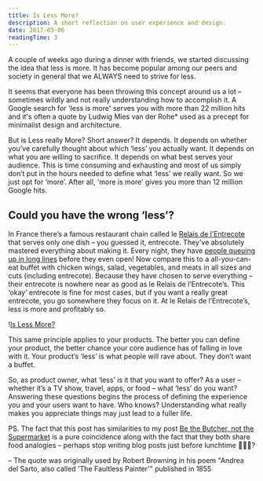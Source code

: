 ```yaml
---
title: Is Less More?
description: A short reflection on user experience and design.
date: 2017-03-06
readingTime: 3
---
```


A couple of weeks ago during a dinner with friends, we started discussing the idea that less is more. It has become popular among our peers and society in general that we ALWAYS need to strive for less.

It seems that everyone has been throwing this concept around us a lot &#8211; sometimes wildly and not really understanding how to accomplish it. A Google search for 'less is more' serves you with more than 22 million hits and it's often a quote by Ludwig Mies van der Rohe* used as a precept for minimalist design and architecture.

But is Less really More? Short answer? It depends. It depends on whether you’ve carefully thought about which ‘less’ you actually want. It depends on what you are willing to sacrifice. It depends on what best serves your audience. This is time consuming and exhausting and most of us simply don’t put in the hours needed to define what ‘less’ we really want. So we just opt for ‘more’. After all, ‘more is more’ gives you more than 12 million Google hits.

## Could you have the wrong ‘less’?

In France there’s a famous restaurant chain called le <a href="https://relaisennr.cluster011.ovh.net/?lang=en" target="_blank">Relais de l’Entrecote</a> that serves only one dish &#8211; you guessed it, entrecote. They’ve absolutely mastered everything about making it. Every night, they have <a href="http://www.sugarednspiced.com/paris-le-relais-de-lentrecote/" target="_blank">people queuing up in long lines</a> before they even open! Now compare this to a all-you-can-eat buffet with chicken wings, salad, vegetables, and meats in all sizes and cuts (including entrecote). Because they have chosen to serve everything &#8211; their entrecote is nowhere near as good as le Relais de l’Entrecote’s. This ‘okay’ entrecote is fine for most cases, but if you want a really great entrecote, you go somewhere they focus on it. At le Relais de l’Entrecote’s, less is more and profitably so.

!<a href="/images/articles/islessmore.png">Is Less More?</a>

This same principle applies to your products. The better you can define your product, the better chance your core audience has of falling in love with it. Your product’s ‘less’ is what people will rave about. They don’t want a buffet.

So, as product owner, what ‘less’ is it that you want to offer? As a user &#8211; whether it’s a TV show, travel, apps, or food &#8211; what ‘less’ do you want? Answering these questions begins the process of defining the experience you and your users want to have. Who knows? Understanding what really makes you appreciate things may just lead to a fuller life.

PS. The fact that this post has similarities to my post <a href="https://antonsten.com/be-the-butcher-not-the-supermarket/" target="_blank">Be the Butcher, not the Supermarket</a> is a pure coincidence along with the fact that they both share food analogies &#8211; perhaps stop writing blog posts just before lunchtime 🥙🍴🤔?

&#8211; The quote was originally used by Robert Browning in his poem "Andrea del Sarto, also called 'The Faultless Painter'" published in 1855